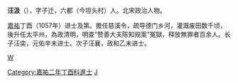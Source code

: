 {{unreferenced|time=2010-10-04T01:36:54+00:00}}
'''汪汲'''（{{bd|?||?|}}），字子迁，六都（今坦头村）人。北宋政治人物。

[[嘉祐|嘉祐]]丁酉（1057年）进士及第。擔任慈溪令，疏导德门乡河，灌溉废田数千顷，後升任太平州，為政清明，明查“赞善大夫陈知规案”冤獄，释放無罪者百余人。长子汪奕，元佑辛未进士。次子汪襄，政和乙未进士。

[[category:宋朝政治人物|W]]
[[Category:嘉祐二年丁酉科進士|Category:嘉祐二年丁酉科進士]]
[[Category:汪姓|J]]